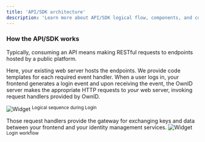 ```yaml
---
title: 'API/SDK architecture'
description: 'Learn more about API/SDK logical flow, components, and conncectivity'
---
```


### How the API/SDK works

Typically, consuming an API means making RESTful requests to endpoints hosted by a public platform.

Here, your existing web server hosts the endpoints. We provide code templates for each required event handler.
When a user logs in, your frontend generates a login event and upon receiving the event, the OwnID server makes the appropriate HTTP requests to _your_ web server, invoking request handlers provided by OwnID. 

<img
  src="/images/howto.png"
  alt="Widget"
/>
<sup>Logical sequence  during Login</sup>

Those request handlers provide the gateway for exchanging keys and data between your frontend and your identity management services. 
<img
  src="/images/login-diagram.png"
  alt="Widget"
/>
<sup>Login workflow</sup>
